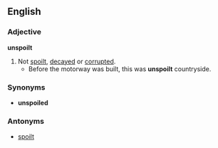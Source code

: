 ==English==
===Adjective===
'''unspoilt'''
#Not [[spoilt]], [[decay]]ed or [[corrupt]]ed.
#* Before the motorway was built, this was '''unspoilt''' countryside.
===Synonyms===
* '''unspoiled'''
===Antonyms===
*[[spoilt]]